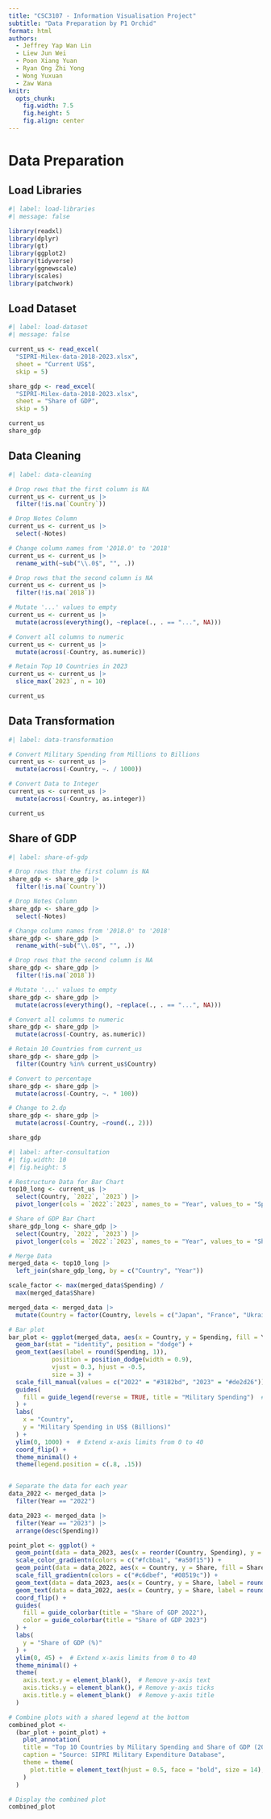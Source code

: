 ```yaml
---
title: "CSC3107 - Information Visualisation Project"
subtitle: "Data Preparation by P1 Orchid"
format: html
authors:
  - Jeffrey Yap Wan Lin
  - Liew Jun Wei
  - Poon Xiang Yuan
  - Ryan Ong Zhi Yong
  - Wong Yuxuan
  - Zaw Wana
knitr:
  opts_chunk:
    fig.width: 7.5
    fig.height: 5
    fig.align: center
---
```


# Data Preparation

## Load Libraries

```r
#| label: load-libraries
#| message: false

library(readxl)
library(dplyr)
library(gt)
library(ggplot2)
library(tidyverse)
library(ggnewscale)
library(scales)
library(patchwork)
```

## Load Dataset

```r
#| label: load-dataset
#| message: false

current_us <- read_excel(
  "SIPRI-Milex-data-2018-2023.xlsx",
  sheet = "Current US$",
  skip = 5)

share_gdp <- read_excel(
  "SIPRI-Milex-data-2018-2023.xlsx",
  sheet = "Share of GDP",
  skip = 5)
```

```r
current_us
share_gdp
```

## Data Cleaning

```r
#| label: data-cleaning

# Drop rows that the first column is NA
current_us <- current_us |> 
  filter(!is.na(`Country`))

# Drop Notes Column
current_us <- current_us |> 
  select(-Notes)

# Change column names from '2018.0' to '2018'
current_us <- current_us |> 
  rename_with(~sub("\\.0$", "", .))

# Drop rows that the second column is NA
current_us <- current_us |> 
  filter(!is.na(`2018`))

# Mutate '...' values to empty
current_us <- current_us |> 
  mutate(across(everything(), ~replace(., . == "...", NA)))

# Convert all columns to numeric
current_us <- current_us |> 
  mutate(across(-Country, as.numeric))

# Retain Top 10 Countries in 2023
current_us <- current_us |> 
  slice_max(`2023`, n = 10)

current_us
```

## Data Transformation

```r
#| label: data-transformation

# Convert Military Spending from Millions to Billions
current_us <- current_us |> 
  mutate(across(-Country, ~. / 1000))

# Convert Data to Integer
current_us <- current_us |> 
  mutate(across(-Country, as.integer))

current_us
```

## Share of GDP

```r
#| label: share-of-gdp

# Drop rows that the first column is NA
share_gdp <- share_gdp |> 
  filter(!is.na(`Country`))

# Drop Notes Column
share_gdp <- share_gdp |> 
  select(-Notes)

# Change column names from '2018.0' to '2018'
share_gdp <- share_gdp |> 
  rename_with(~sub("\\.0$", "", .))

# Drop rows that the second column is NA
share_gdp <- share_gdp |> 
  filter(!is.na(`2018`))

# Mutate '...' values to empty
share_gdp <- share_gdp |> 
  mutate(across(everything(), ~replace(., . == "...", NA)))

# Convert all columns to numeric
share_gdp <- share_gdp |> 
  mutate(across(-Country, as.numeric))

# Retain 10 Countries from current_us
share_gdp <- share_gdp |>
  filter(Country %in% current_us$Country)

# Convert to percentage
share_gdp <- share_gdp |>
  mutate(across(-Country, ~. * 100))

# Change to 2.dp
share_gdp <- share_gdp |>
  mutate(across(-Country, ~round(., 2)))

share_gdp
```

```r
#| label: after-consultation
#| fig.width: 10
#| fig.height: 5

# Restructure Data for Bar Chart
top10_long <- current_us |> 
  select(Country, `2022`, `2023`) |>
  pivot_longer(cols = `2022`:`2023`, names_to = "Year", values_to = "Spending")

# Share of GDP Bar Chart
share_gdp_long <- share_gdp |> 
  select(Country, `2022`, `2023`) |>
  pivot_longer(cols = `2022`:`2023`, names_to = "Year", values_to = "Share")

# Merge Data
merged_data <- top10_long |>
  left_join(share_gdp_long, by = c("Country", "Year"))

scale_factor <- max(merged_data$Spending) /
  max(merged_data$Share)

merged_data <- merged_data |>
  mutate(Country = factor(Country, levels = c("Japan", "France", "Ukraine", "Germany", "United Kingdom", "Saudi Arabia", "India", "Russia", "China", "United States of America")))

# Bar plot
bar_plot <- ggplot(merged_data, aes(x = Country, y = Spending, fill = Year)) +
  geom_bar(stat = "identity", position = "dodge") +
  geom_text(aes(label = round(Spending, 1)), 
            position = position_dodge(width = 0.9), 
            vjust = 0.3, hjust = -0.5,
            size = 3) +
  scale_fill_manual(values = c("2022" = "#3182bd", "2023" = "#de2d26")) +  # Manually specify colors
  guides(
    fill = guide_legend(reverse = TRUE, title = "Military Spending")  # Reverse legend order
  ) +
  labs(
    x = "Country",
    y = "Military Spending in US$ (Billions)"
  ) +
  ylim(0, 1000) +  # Extend x-axis limits from 0 to 40
  coord_flip() +
  theme_minimal() +
  theme(legend.position = c(.8, .15))


# Separate the data for each year
data_2022 <- merged_data |>
  filter(Year == "2022")

data_2023 <- merged_data |>
  filter(Year == "2023") |>
  arrange(desc(Spending))

point_plot <- ggplot() +
  geom_point(data = data_2023, aes(x = reorder(Country, Spending), y = Share, color = Share), shape = 16, position = position_nudge(x=0.3), size = 3.5) +
  scale_color_gradientn(colors = c("#fcbba1", "#a50f15")) +
  geom_point(data = data_2022, aes(x = Country, y = Share, fill = Share), shape = 24, position = position_nudge(x=-0.3), size = 3.5) +
  scale_fill_gradientn(colors = c("#c6dbef", "#08519c")) + 
  geom_text(data = data_2023, aes(x = Country, y = Share, label = round(Share, 2)), position = position_dodge(width = 0.5), vjust = -1, hjust = -0.4, size = 3) +
  geom_text(data = data_2022, aes(x = Country, y = Share, label = round(Share, 2)), position = position_dodge(width = 0.5), vjust = 1.5, hjust = -0.6, size = 3) +
  coord_flip() +
  guides(
    fill = guide_colorbar(title = "Share of GDP 2022"),
    color = guide_colorbar(title = "Share of GDP 2023")
  ) + 
  labs(
    y = "Share of GDP (%)"
  ) +
  ylim(0, 45) +  # Extend x-axis limits from 0 to 40
  theme_minimal() +
  theme(
    axis.text.y = element_blank(),  # Remove y-axis text
    axis.ticks.y = element_blank(), # Remove y-axis ticks
    axis.title.y = element_blank()  # Remove y-axis title
  )

# Combine plots with a shared legend at the bottom
combined_plot <- 
  (bar_plot + point_plot) + 
    plot_annotation(
    title = "Top 10 Countries by Military Spending and Share of GDP (2022-2023)",
    caption = "Source: SIPRI Military Expenditure Database",
    theme = theme(
      plot.title = element_text(hjust = 0.5, face = "bold", size = 14),  # Center the title
    )
  )

# Display the combined plot
combined_plot
```